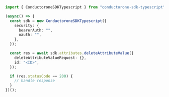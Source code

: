 ```typescript C1ApiAttributeV1AttributesDeleteAttributeValue.ts
import { ConductoroneSDKTypescript } from "conductorone-sdk-typescript";

(async() => {
  const sdk = new ConductoroneSDKTypescript({
    security: {
      bearerAuth: "",
      oauth: "",
    },
  });

  const res = await sdk.attributes.deleteAttributeValue({
    deleteAttributeValueRequest: {},
    id: "<ID>",
  });

  if (res.statusCode == 200) {
    // handle response
  }
})();
```
